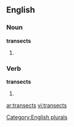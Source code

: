 
==English==

===Noun===
'''transects'''

# {{plural of |[[transect]]}}

===Verb===
'''transects'''

# {{third-person singular of|[[transect]]}}

[[Category:English plurals]]

[[ar:transects]]
[[vi:transects]]